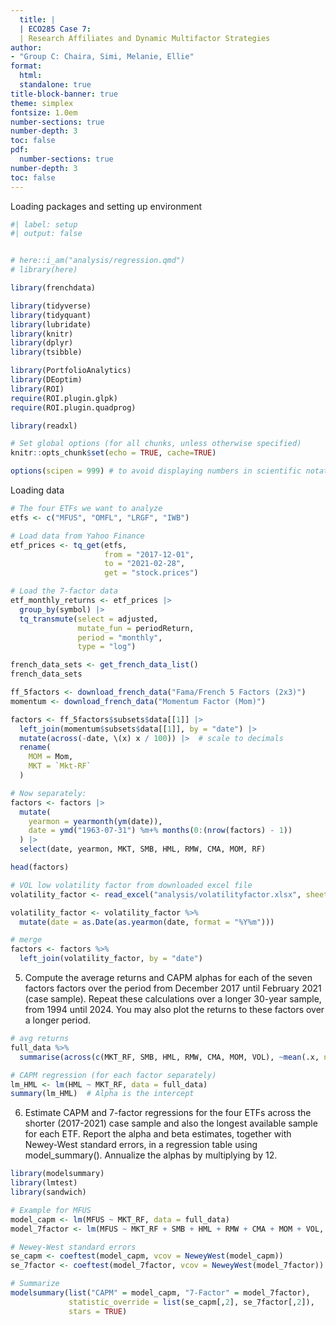 ```yaml
---
  title: |
  | ECO285 Case 7: 
  | Research Affiliates and Dynamic Multifactor Strategies
author:
- "Group C: Chaira, Simi, Melanie, Ellie"
format:
  html: 
  standalone: true
title-block-banner: true
theme: simplex
fontsize: 1.0em
number-sections: true
number-depth: 3
toc: false
pdf:
  number-sections: true
number-depth: 3
toc: false
---
```


Loading packages and setting up environment

```r
#| label: setup
#| output: false


# here::i_am("analysis/regression.qmd")
# library(here)

library(frenchdata)

library(tidyverse)
library(tidyquant)
library(lubridate)
library(knitr)
library(dplyr)
library(tsibble)

library(PortfolioAnalytics)
library(DEoptim)
library(ROI)
require(ROI.plugin.glpk)
require(ROI.plugin.quadprog)

library(readxl)

# Set global options (for all chunks, unless otherwise specified)
knitr::opts_chunk$set(echo = TRUE, cache=TRUE)

options(scipen = 999) # to avoid displaying numbers in scientific notation
```


Loading data

```r
# The four ETFs we want to analyze
etfs <- c("MFUS", "OMFL", "LRGF", "IWB")

# Load data from Yahoo Finance
etf_prices <- tq_get(etfs, 
                     from = "2017-12-01", 
                     to = "2021-02-28", 
                     get = "stock.prices")

# Load the 7-factor data
etf_monthly_returns <- etf_prices |>
  group_by(symbol) |>
  tq_transmute(select = adjusted,
               mutate_fun = periodReturn,
               period = "monthly",
               type = "log")
```

```r
french_data_sets <- get_french_data_list()
french_data_sets
```


```r
ff_5factors <- download_french_data("Fama/French 5 Factors (2x3)") 
momentum <- download_french_data("Momentum Factor (Mom)")

factors <- ff_5factors$subsets$data[[1]] |>
  left_join(momentum$subsets$data[[1]], by = "date") |>
  mutate(across(-date, \(x) x / 100)) |>  # scale to decimals
  rename(
    MOM = Mom,       
    MKT = `Mkt-RF`
  )

# Now separately:
factors <- factors |>
  mutate(
    yearmon = yearmonth(ym(date)),
    date = ymd("1963-07-31") %m+% months(0:(nrow(factors) - 1))
  ) |>
  select(date, yearmon, MKT, SMB, HML, RMW, CMA, MOM, RF)

head(factors)       
```

```r
# VOL low volatility factor from downloaded excel file
volatility_factor <- read_excel("analysis/volatilityfactor.xlsx", sheet = 1)

volatility_factor <- volatility_factor %>%
  mutate(date = as.Date(as.yearmon(date, format = "%Y%m")))

# merge
factors <- factors %>%
  left_join(volatility_factor, by = "date")

```



  
5. Compute the average returns and CAPM alphas for each of the seven factors factors over the period from December 2017 until February 2021 (case sample). Repeat these calculations over a longer 30-year sample, from 1994 until 2024. You may also plot the returns to these factors over a longer period.


```r
# avg returns
full_data %>%
  summarise(across(c(MKT_RF, SMB, HML, RMW, CMA, MOM, VOL), ~mean(.x, na.rm = TRUE)))

# CAPM regression (for each factor separately)
lm_HML <- lm(HML ~ MKT_RF, data = full_data)
summary(lm_HML)  # Alpha is the intercept

```


6. Estimate CAPM and 7-factor regressions for the four ETFs across the shorter (2017-2021) case sample and also the longest available sample for each ETF. Report the alpha and beta estimates, together with Newey-West standard errors, in a regression table using model_summary(). Annualize the alphas by multiplying by 12.

```r
library(modelsummary)
library(lmtest)
library(sandwich)

# Example for MFUS
model_capm <- lm(MFUS ~ MKT_RF, data = full_data)
model_7factor <- lm(MFUS ~ MKT_RF + SMB + HML + RMW + CMA + MOM + VOL, data = full_data)

# Newey-West standard errors
se_capm <- coeftest(model_capm, vcov = NeweyWest(model_capm))
se_7factor <- coeftest(model_7factor, vcov = NeweyWest(model_7factor))

# Summarize
modelsummary(list("CAPM" = model_capm, "7-Factor" = model_7factor),
             statistic_override = list(se_capm[,2], se_7factor[,2]),
             stars = TRUE)

```


